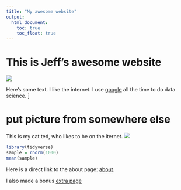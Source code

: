 ```yaml
---
title: "My awesome website"
output: 
  html_document:
    toc: true
    toc_float: true
---
```


# This is Jeff's awesome website

![](https://media.giphy.com/media/drXGoW1iudhKw/giphy.gif)


Here's some text. I like the internet. I use [google](http://www.google.com/) all the time to do data science.
]

# put picture from somewhere else
This is my cat ted, who likes to be on the iternet.
![](images/ted.jpg)

```r
library(tidyverse)
sample = rnorm(1000)
mean(sample)
```

Here is a direct link to the about page: [about](about.html).

I also made a bonus [extra page](extra_page.html)

